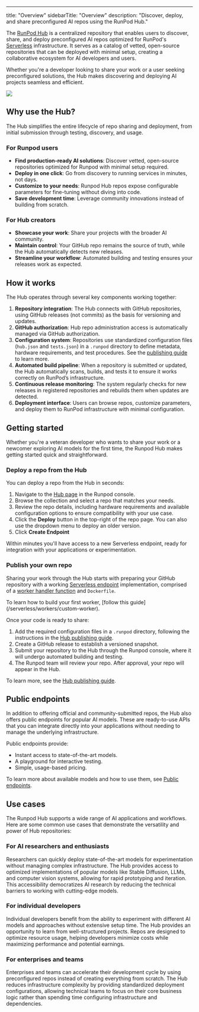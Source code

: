---
title: "Overview"
sidebarTitle: "Overview"
description: "Discover, deploy, and share preconfigured AI repos using the RunPod Hub."

The [RunPod Hub](https://console.runpod.io/hub) is a centralized repository that enables users to discover, share, and deploy preconfigured AI repos optimized for RunPod's [Serverless](/serverless/overview/) infrastructure. It serves as a catalog of vetted, open-source repositories that can be deployed with minimal setup, creating a collaborative ecosystem for AI developers and users.

Whether you're a developer looking to share your work or a user seeking preconfigured solutions, the Hub makes discovering and deploying AI projects seamless and efficient.

<Frame>
  <img src="/images/hub-homepage.png" />
</Frame>

## Why use the Hub?

The Hub simplifies the entire lifecycle of repo sharing and deployment, from initial submission through testing, discovery, and usage.

### For Runpod users

- **Find production-ready AI solutions**: Discover vetted, open-source repositories optimized for Runpod with minimal setup required.
- **Deploy in one click**: Go from discovery to running services in minutes, not days.
- **Customize to your needs**: Runpod Hub repos expose configurable parameters for fine-tuning without diving into code.
- **Save development time**: Leverage community innovations instead of building from scratch.

### For Hub creators

- **Showcase your work**: Share your projects with the broader AI community.
- **Maintain control**: Your GitHub repo remains the source of truth, while the Hub automatically detects new releases.
- **Streamline your workflow**: Automated building and testing ensures your releases work as expected.

## How it works

The Hub operates through several key components working together:

1. **Repository integration**: The Hub connects with GitHub repositories, using GitHub releases (not commits) as the basis for versioning and updates.
2. **GitHub authorization**: Hub repo administration access is automatically managed via GitHub authorization.
3. **Configuration system**: Repositories use standardized configuration files (`hub.json` and `tests.json`) in a `.runpod` directory to define metadata, hardware requirements, and test procedures. See the [publishing guide](/hub/publishing-guide) to learn more.
4. **Automated build pipeline**: When a repository is submitted or updated, the Hub automatically scans, builds, and tests it to ensure it works correctly on RunPod’s infrastructure.
5. **Continuous release monitoring**: The system regularly checks for new releases in registered repositories and rebuilds them when updates are detected.
6. **Deployment interface**: Users can browse repos, customize parameters, and deploy them to RunPod infrastructure with minimal configuration.

## Getting started

Whether you're a veteran developer who wants to share your work or a newcomer exploring AI models for the first time, the Runpod Hub makes getting started quick and straightforward.

### Deploy a repo from the Hub

You can deploy a repo from the Hub in seconds:

1. Navigate to the [Hub page](https://www.console.runpod.io/hub) in the Runpod console.
2. Browse the collection and select a repo that matches your needs.
3. Review the repo details, including hardware requirements and available configuration options to ensure compatibility with your use case.
4. Click the **Deploy** button in the top-right of the repo page. You can also use the dropdown menu to deploy an older version.
5. Click **Create Endpoint**

Within minutes you'll have access to a new Serverless endpoint, ready for integration with your applications or experimentation.

### Publish your own repo

Sharing your work through the Hub starts with preparing your GitHub repository with a working [Serverless endpoint](/serverless/overview) implementation, comprised of a [worker handler function](/serverless/workers/handler-functions) and `Dockerfile`. 

<Tip>
To learn how to build your first worker, [follow this guide](/serverless/workers/custom-worker).
</Tip>

Once your code is ready to share:

1. Add the required configuration files in a `.runpod` directory, following the instructions in the [Hub publishing guide](/hub/publishing-guide).
2. Create a GitHub release to establish a versioned snapshot.
3. Submit your repository to the Hub through the Runpod console, where it will undergo automated building and testing.
4. The Runpod team will review your repo. After approval, your repo will appear in the Hub.

To learn more, see the [Hub publishing guide](/hub/publishing-guide).

## Public endpoints

In addition to offering official and community-submitted repos, the Hub also offers public endpoints for popular AI models. These are ready-to-use APIs that you can integrate directly into your applications without needing to manage the underlying infrastructure.

Public endpoints provide:

- Instant access to state-of-the-art models.
- A playground for interactive testing.
- Simple, usage-based pricing.

To learn more about available models and how to use them, see [Public endpoints](/hub/public-endpoints).

## Use cases

The Runpod Hub supports a wide range of AI applications and workflows. Here are some common use cases that demonstrate the versatility and power of Hub repositories:

### For AI researchers and enthusiasts

Researchers can quickly deploy state-of-the-art models for experimentation without managing complex infrastructure. The Hub provides access to optimized implementations of popular models like Stable Diffusion, LLMs, and computer vision systems, allowing for rapid prototyping and iteration. This accessibility democratizes AI research by reducing the technical barriers to working with cutting-edge models.

### For individual developers

Individual developers benefit from the ability to experiment with different AI models and approaches without extensive setup time. The Hub provides an opportunity to learn from well-structured projects. Repos are designed to optimize resource usage, helping developers minimize costs while maximizing performance and potential earnings.

### For enterprises and teams

Enterprises and teams can accelerate their development cycle by using preconfigured repos instead of creating everything from scratch. The Hub reduces infrastructure complexity by providing standardized deployment configurations, allowing technical teams to focus on their core business logic rather than spending time configuring infrastructure and dependencies.
